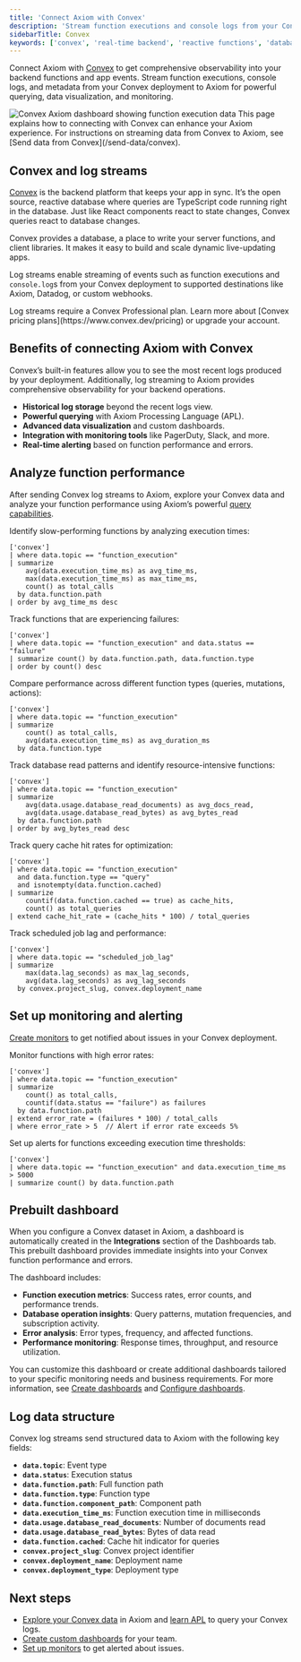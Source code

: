 ```yaml
---
title: 'Connect Axiom with Convex'
description: 'Stream function executions and console logs from your Convex deployment to Axiom for powerful querying, visualization, and monitoring.'
sidebarTitle: Convex
keywords: ['convex', 'real-time backend', 'reactive functions', 'database monitoring', 'subscription tracking']
---
```


Connect Axiom with [Convex](https://convex.dev) to get comprehensive observability into your backend functions and app events. Stream function executions, console logs, and metadata from your Convex deployment to Axiom for powerful querying, data visualization, and monitoring.

<Frame caption="Automatic Axiom dashboard generated for Convex log streams">
  <img src="/doc-assets/shots/convex-axiom-dashboard.png" alt="Convex Axiom dashboard showing function execution data" />
</Frame>

<Info>
This page explains how to connecting with Convex can enhance your Axiom experience. For instructions on streaming data from Convex to Axiom, see [Send data from Convex](/send-data/convex).
</Info>

## Convex and log streams

[Convex](https://convex.dev) is the backend platform that keeps your app in sync. It’s the open source, reactive database where queries are TypeScript code running right in the database. Just like React components react to state changes, Convex queries react to database changes.

Convex provides a database, a place to write your server functions, and client libraries. It makes it easy to build and scale dynamic live-updating apps.

Log streams enable streaming of events such as function executions and `console.log`s from your Convex deployment to supported destinations like Axiom, Datadog, or custom webhooks.

<Info>
Log streams require a Convex Professional plan. Learn more about [Convex pricing plans](https://www.convex.dev/pricing) or upgrade your account.
</Info>

## Benefits of connecting Axiom with Convex

Convex’s built-in features allow you to see the most recent logs produced by your deployment. Additionally, log streaming to Axiom provides comprehensive observability for your backend operations.

- **Historical log storage** beyond the recent logs view.
- **Powerful querying** with Axiom Processing Language (APL).
- **Advanced data visualization** and custom dashboards.
- **Integration with monitoring tools** like PagerDuty, Slack, and more.
- **Real-time alerting** based on function performance and errors.

## Analyze function performance

After sending Convex log streams to Axiom, explore your Convex data and analyze your function performance using Axiom’s powerful [query capabilities](/query-data/explore).

<AccordionGroup>
<Accordion title="Track function execution times">
Identify slow-performing functions by analyzing execution times:

```kusto
['convex']
| where data.topic == "function_execution"
| summarize 
    avg(data.execution_time_ms) as avg_time_ms,
    max(data.execution_time_ms) as max_time_ms,
    count() as total_calls
  by data.function.path
| order by avg_time_ms desc
```
</Accordion>
<Accordion title="Track function errors">
Track functions that are experiencing failures:

```kusto
['convex']
| where data.topic == "function_execution" and data.status == "failure"
| summarize count() by data.function.path, data.function.type
| order by count() desc
```
</Accordion>
<Accordion title="Analyze function types">
Compare performance across different function types (queries, mutations, actions):

```kusto
['convex']
| where data.topic == "function_execution"
| summarize 
    count() as total_calls,
    avg(data.execution_time_ms) as avg_duration_ms
  by data.function.type
```
</Accordion>
<Accordion title="Track database usage">
Track database read patterns and identify resource-intensive functions:

```kusto
['convex']
| where data.topic == "function_execution"
| summarize 
    avg(data.usage.database_read_documents) as avg_docs_read,
    avg(data.usage.database_read_bytes) as avg_bytes_read
  by data.function.path
| order by avg_bytes_read desc
```
</Accordion>
<Accordion title="Track cache performance">
Track query cache hit rates for optimization:

```kusto
['convex']
| where data.topic == "function_execution" 
  and data.function.type == "query"
  and isnotempty(data.function.cached)
| summarize 
    countif(data.function.cached == true) as cache_hits,
    count() as total_queries
| extend cache_hit_rate = (cache_hits * 100) / total_queries
```
</Accordion>
<Accordion title="Track scheduled job performance">
Track scheduled job lag and performance:

```kusto
['convex']
| where data.topic == "scheduled_job_lag"
| summarize 
    max(data.lag_seconds) as max_lag_seconds,
    avg(data.lag_seconds) as avg_lag_seconds
  by convex.project_slug, convex.deployment_name
```
</Accordion>
</AccordionGroup>

## Set up monitoring and alerting

[Create monitors](/monitor-data/monitors) to get notified about issues in your Convex deployment.

<AccordionGroup>
<Accordion title="Function failure rate alerts">
Monitor functions with high error rates:

```kusto
['convex']
| where data.topic == "function_execution"
| summarize 
    count() as total_calls,
    countif(data.status == "failure") as failures
  by data.function.path
| extend error_rate = (failures * 100) / total_calls
| where error_rate > 5  // Alert if error rate exceeds 5%
```
</Accordion>
<Accordion title="Slow function alerts">

Set up alerts for functions exceeding execution time thresholds:

```kusto
['convex']
| where data.topic == "function_execution" and data.execution_time_ms > 5000
| summarize count() by data.function.path
```
</Accordion>
</AccordionGroup>

## Prebuilt dashboard

When you configure a Convex dataset in Axiom, a dashboard is automatically created in the **Integrations** section of the Dashboards tab. This prebuilt dashboard provides immediate insights into your Convex function performance and errors.

The dashboard includes:

- **Function execution metrics**: Success rates, error counts, and performance trends.
- **Database operation insights**: Query patterns, mutation frequencies, and subscription activity.
- **Error analysis**: Error types, frequency, and affected functions.
- **Performance monitoring**: Response times, throughput, and resource utilization.

You can customize this dashboard or create additional dashboards tailored to your specific monitoring needs and business requirements. For more information, see [Create dashboards](/dashboards/create) and [Configure dashboards](/dashboards/configure).

## Log data structure

Convex log streams send structured data to Axiom with the following key fields:

- **`data.topic`**: Event type
- **`data.status`**: Execution status
- **`data.function.path`**: Full function path
- **`data.function.type`**: Function type
- **`data.function.component_path`**: Component path
- **`data.execution_time_ms`**: Function execution time in milliseconds
- **`data.usage.database_read_documents`**: Number of documents read
- **`data.usage.database_read_bytes`**: Bytes of data read
- **`data.function.cached`**: Cache hit indicator for queries
- **`convex.project_slug`**: Convex project identifier
- **`convex.deployment_name`**: Deployment name
- **`convex.deployment_type`**: Deployment type

## Next steps

- [Explore your Convex data](/query-data/explore) in Axiom and [learn APL](/apl/introduction) to query your Convex logs.
- [Create custom dashboards](/dashboards/create) for your team.
- [Set up monitors](/monitor-data/monitors) to get alerted about issues.
